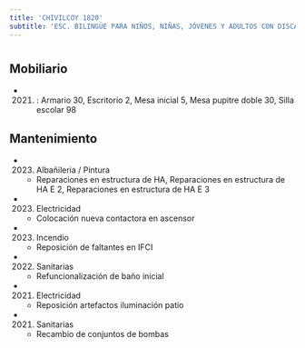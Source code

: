 ```yaml
---
title: 'CHIVILCOY 1820'
subtitle: 'ESC. BILINGÜE PARA NIÑOS, NIÑAS, JÓVENES Y ADULTOS CON DISCAPACIDAD AUDITIVA Y FORMACIÓN INTEGRAL N° 29 O MAGNASCO - ESC. INFANTIL ESPECIAL N° 27 DRA. LIDIA F. DE CORIAT - GABINETE MATERNO INFANTIL DE 18 - PI MAGNASCO'
---
```


#


## Mobiliario

*  (2021) : Armario 30, Escritorio 2, Mesa inicial 5, Mesa pupitre doble 30, Silla escolar 98 





## Mantenimiento

*  (2023) Albañileria / Pintura 
    + Reparaciones en estructura de HA, Reparaciones en estructura de HA E 2, Reparaciones en estructura de HA E 3

*  (2023) Electricidad 
    + Colocación nueva contactora en ascensor

*  (2023) Incendio 
    + Reposición de faltantes en IFCI

*  (2022) Sanitarias 
    + Refuncionalización de baño inicial

*  (2021) Electricidad 
    + Reposición artefactos iluminación patio

*  (2021) Sanitarias 
    + Recambio de conjuntos de bombas



